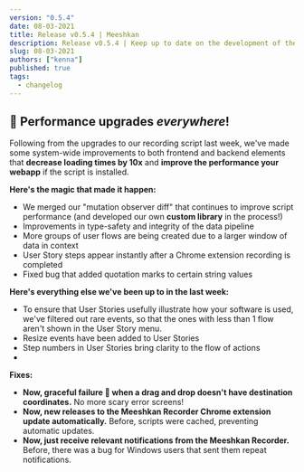 ```yaml
---
version: "0.5.4"
date: 08-03-2021
title: Release v0.5.4 | Meeshkan
description: Release v0.5.4 | Keep up to date on the development of the Meeshkan product.
slug: 08-03-2021
authors: ["kenna"]
published: true
tags:
  - changelog
---
```

## 💃 Performance upgrades _everywhere_!
Following from the upgrades to our recording script last week, we've made some system-wide improvements to both frontend and backend elements that **decrease loading times by 10x** and **improve the performance your webapp** if the script is installed.

**Here's the magic that made it happen:**

- We merged our "mutation observer diff" that continues to improve script performance (and developed our own **custom library** in the process!)
- Improvements in type-safety and integrity of the data pipeline
- More groups of user flows are being created due to a larger window of data in context
- User Story steps appear instantly after a Chrome extension recording is completed
- Fixed bug that added quotation marks to certain string values

**Here's everything else we've been up to in the last week:**

- To ensure that User Stories usefully illustrate how your software is used, we've filtered out rare events, so that the ones with less than 1 flow aren't shown in the User Story menu.
- Resize events have been added to User Stories
- Step numbers in User Stories bring clarity to the flow of actions
- 

**Fixes:**

- **Now, graceful failure 🎩 when a drag and drop doesn't have destination coordinates.** No more scary error screens!
- **Now, new releases to the Meeshkan Recorder Chrome extension update automatically.** Before, scripts were cached, preventing automatic updates.
- **Now, just receive relevant notifications from the Meeshkan Recorder.** Before, there was a bug for Windows users that sent them repeat notifications.
